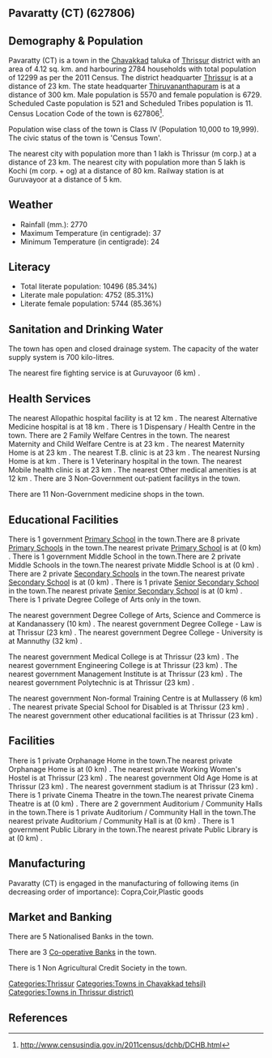 {{Infobox settlement
| name=Pavaratty (CT)
| native_name=
| native_name_lang=
| other_name=
| nickname=
| settlement_type=Town
| image_skyline=
| image_alt=
| image_caption=
| pushpin_map=India Kerala
| pushpin_label_position=right
| pushpin_map_alt=
| pushpin_map_caption=Location in Kerala, India
| latd=
| latm=
| lats=
| latNS=
| longd=
| longm=
| longs=
| longEW=
| coordinates_display=inline,title
| subdivision_type=Country
| subdivision_name={{flag|India}}
| subdivision_type1=[[States and territories of India|State]]
| subdivision_name1=Kerala 
| subdivision_type2=[[List of districts of India|District]]
| subdivision_name2=Thrissur
| subdivision_type3=Tahsil
| subdivision_name3=Chavakkad
| website=
| established_title=<!-- Established -->
| established_date=
| founder=
| named_for=
| government_type=
| governing_body=
| unit_pref=Metric
| area_footnotes=
| area_rank=
| area_total_km2=4.12
| elevation_footnotes=
| elevation_m=
| population_total=12299
| population_as_of=2011
| population_rank=
| population_density_km2=2985
| population_demonym=
| population_footnotes=
| demographics_type1=Languages=
| demographics1_title1=Official=
| demographics1_info1=[[Malayalam language|Malayalam]]
| timezone1=[[Indian Standard Time|IST]]
| utc_offset1==+5:30
| postal_code_type=[[Postal Index Number|PIN]]
| postal_code=
| area_code_type=Telephone code
| area_code=
| registration_plate=
| blank1_name_sec1=Nearest city
| blank1_info_sec1=[[Thrissur (m corp.)]]
| blank2_name_sec1=[[Human sex ratio|Sex ratio]]
| blank2_info_sec1=1208
| blank3_name_sec1=Literacy
| blank3_info_sec1=85.34%
| blank1_name_sec2=[[2011 Census of India|2011 census]] code
| blank1_info_sec2=627806
| footnotes=
}}

== Pavaratty (CT) (627806) ==

== Demography & Population ==

Pavaratty (CT) is a town in the [[Chavakkad]] taluka of [[Thrissur]] district with an area of 4.12 sq. km. and harbouring 2784 households with total population of 12299 as per the 2011 Census. The district headquarter [[Thrissur]] is at a distance of 23 km. The state headquarter [[Thiruvananthapuram]] is at a distance of 300 km. Male population is 5570 and female population is 6729. Scheduled Caste population is 521 and Scheduled Tribes population is 11. Census Location Code of the town is 627806<ref>http://www.censusindia.gov.in/2011census/dchb/DCHB.html</ref>.

Population wise class of the town is Class IV (Population 10,000 to 19,999).
The civic status of the town is 'Census Town'.

The nearest city with population more than 1 lakh is Thrissur (m corp.) at a distance of 23 km. The nearest city with population more than 5 lakh is Kochi (m corp. + og)  at a distance of 80 km. Railway station is at Guruvayoor at a distance of 5 km.


== Weather ==  
* Rainfall (mm.): 2770 
* Maximum Temperature (in centigrade): 37
* Minimum Temperature (in centigrade): 24


== Literacy ==  
* Total literate population: 10496 (85.34%)
* Literate male population: 4752 (85.31%)
* Literate female population: 5744 (85.36%)


== Sanitation and Drinking Water ==  
The town has open and closed drainage system.
The capacity of the water supply system is 700 kilo-litres.

The nearest fire fighting service is at Guruvayoor (6 km) .


== Health Services ==
The nearest Allopathic hospital facility is at 12 km .
The nearest Alternative Medicine hospital is at 18 km .
There is 1 Dispensary / Health Centre in the town.
There are 2 Family Welfare Centres in the town.
The nearest Maternity and Child Welfare Centre is at 23 km .
The nearest Maternity Home is at 23 km .
The nearest T.B. clinic is at 23 km .
The nearest Nursing Home is at  km .
There is 1 Veterinary hospital in the town.
The nearest Mobile health clinic is at 23 km .
The nearest Other medical amenities is at 12 km .
There are 3 Non-Government out-patient facilitys in the town.


There are 11 Non-Government medicine shops in the town.


== Educational Facilities ==
There is 1 government [[Primary School]] in the town.There are 8 private [[Primary School]]s in the town.The nearest private [[Primary School]] is at  (0 km) .
There is 1 government Middle School in the town.There are 2 private Middle Schools in the town.The nearest private Middle School is at  (0 km) .
There are 2 private [[Secondary School]]s in the town.The nearest private [[Secondary School]] is at  (0 km) .
There is 1 private [[Senior Secondary School]] in the town.The nearest private [[Senior Secondary School]] is at  (0 km) .
There is 1 private Degree College of Arts only in the town. 
 
 
 
 
The nearest government Degree College of Arts, Science and Commerce is at Kandanassery (10 km) .
The nearest government Degree College - Law is at Thrissur (23 km) .
The nearest government Degree College - University is at Mannuthy (32 km) .
 
The nearest government Medical College is at Thrissur (23 km) .
The nearest government Engineering College is at Thrissur (23 km) .
The nearest government Management Institute is at Thrissur (23 km) .
The nearest government Polytechnic is at Thrissur (23 km) .
 
The nearest government Non-formal Training Centre is at Mullassery (6 km) .
The nearest private Special School for Disabled is at Thrissur (23 km) .
The nearest government other educational facilities is at Thrissur (23 km) .


== Facilities ==
There is 1 private Orphanage Home in the town.The nearest private Orphanage Home is at  (0 km) .
The nearest private Working Women's Hostel is at Thrissur (23 km) .
The nearest government Old Age Home is at Thrissur (23 km) .
The nearest government stadium is at Thrissur (23 km) .
There is 1 private Cinema Theatre in the town.The nearest private Cinema Theatre is at  (0 km) .
There are 2 government Auditorium / Community Halls in the town.There is 1 private Auditorium / Community Hall in the town.The nearest private Auditorium / Community Hall is at  (0 km) .
There is 1 government Public Library in the town.The nearest private Public Library is at  (0 km) .


== Manufacturing ==
Pavaratty (CT) is engaged in the manufacturing of following items (in decreasing order of importance): Copra,Coir,Plastic goods


== Market and Banking ==
There are 5 Nationalised Banks in the town.

There are 3 [[Co-operative Bank]]s in the town.

There is 1 Non Agricultural Credit Society in the town.


[[Categories:Thrissur]]
[[Categories:Towns in Chavakkad tehsil)]]
[[Categories:Towns in Thrissur district)]]


== References ==
{{Reflist}}



